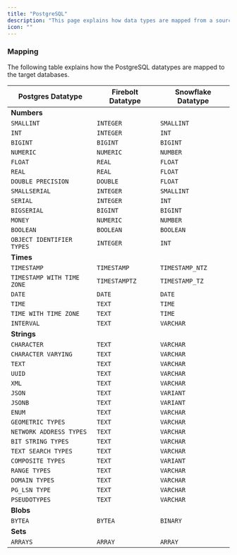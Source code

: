 ```yaml
---
title: "PostgreSQL"
description: "This page explains how data types are mapped from a source PostgreSQL database to the target databases. Please visit the [PostgreSQL Data Types Documentation](https://www.postgresql.org/docs/current/datatype.html) to get a primer on the various PostgreSQL datatypes. "
icon: ""
---
```


### Mapping

The following table explains how the PostgreSQL datatypes are mapped to the target databases.

| Postgres Datatype | Firebolt Datatype | Snowflake Datatype |
| ----------------- | ----------------- | ------------------ |
| **Numbers** | | |
| `SMALLINT` | `INTEGER` | `SMALLINT` |
| `INT` | `INTEGER` | `INT` |
| `BIGINT` | `BIGINT` | `BIGINT` |
| `NUMERIC` | `NUMERIC` | `NUMBER` |
| `FLOAT` | `REAL` | `FLOAT` |
| `REAL` | `REAL` | `FLOAT` |
| `DOUBLE PRECISION` | `DOUBLE` | `FLOAT` |
| `SMALLSERIAL` | `INTEGER` | `SMALLINT` |
| `SERIAL` | `INTEGER` | `INT` |
| `BIGSERIAL` | `BIGINT` | `BIGINT` |
| `MONEY` | `NUMERIC` | `NUMBER` |
| `BOOLEAN` | `BOOLEAN` | `BOOLEAN` |
| `OBJECT IDENTIFIER TYPES` | `INTEGER` | `INT` |
| **Times** | | |
| `TIMESTAMP` | `TIMESTAMP` | `TIMESTAMP_NTZ` |
| `TIMESTAMP WITH TIME ZONE` | `TIMESTAMPTZ` | `TIMESTAMP_TZ` |
| `DATE` | `DATE` | `DATE` |
| `TIME` | `TEXT` | `TIME` |
| `TIME WITH TIME ZONE` | `TEXT` | `TIME` |
| `INTERVAL` | `TEXT` | `VARCHAR` |
| **Strings** | | |
| `CHARACTER` | `TEXT` | `VARCHAR` |
| `CHARACTER VARYING` | `TEXT` | `VARCHAR` |
| `TEXT` | `TEXT` | `VARCHAR` |
| `UUID` | `TEXT` | `VARCHAR` |
| `XML` | `TEXT` | `VARCHAR` |
| `JSON` | `TEXT` | `VARIANT` |
| `JSONB` | `TEXT` | `VARIANT` |
| `ENUM` | `TEXT` | `VARCHAR` |
| `GEOMETRIC TYPES` | `TEXT` | `VARCHAR` |
| `NETWORK ADDRESS TYPES` | `TEXT` | `VARCHAR` |
| `BIT STRING TYPES` | `TEXT` | `VARCHAR` |
| `TEXT SEARCH TYPES` | `TEXT` | `VARCHAR` |
| `COMPOSITE TYPES` | `TEXT` | `VARIANT` |
| `RANGE TYPES` | `TEXT` | `VARCHAR` |
| `DOMAIN TYPES` | `TEXT` | `VARCHAR` |
| `PG_LSN TYPE` | `TEXT` | `VARCHAR` |
| `PSEUDOTYPES` | `TEXT` | `VARCHAR` |
| **Blobs** | | |
| `BYTEA` | `BYTEA` | `BINARY` |
| **Sets** | | |
| `ARRAYS` | `ARRAY` | `ARRAY` |